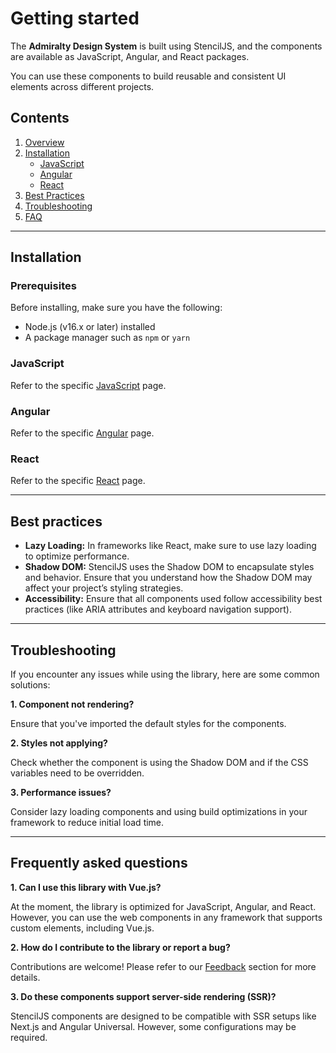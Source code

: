 # Getting started

The **Admiralty Design System** is built using StencilJS, and the components are available as JavaScript, Angular, and React packages.

You can use these components to build reusable and consistent UI elements across different projects.

## Contents

1. [Overview](#overview)
2. [Installation](#installation)
   - [JavaScript](#javascript)
   - [Angular](#angular)
   - [React](#react)
3. [Best Practices](#best-practices)
4. [Troubleshooting](#troubleshooting)
5. [FAQ](#faq)

---

## Installation

### Prerequisites

Before installing, make sure you have the following:

- Node.js (v16.x or later) installed
- A package manager such as `npm` or `yarn`

### JavaScript

Refer to the specific [JavaScript](getting-started/javascript) page.

### Angular

Refer to the specific [Angular](getting-started/angular) page.

### React

Refer to the specific [React](getting-started/react) page.

---

## Best practices

- **Lazy Loading:** In frameworks like React, make sure to use lazy loading to optimize performance.
- **Shadow DOM:** StencilJS uses the Shadow DOM to encapsulate styles and behavior. Ensure that you understand how the Shadow DOM may affect your project’s styling strategies.
- **Accessibility:** Ensure that all components used follow accessibility best practices (like ARIA attributes and keyboard navigation support).

---

## Troubleshooting

If you encounter any issues while using the library, here are some common solutions:

**1. Component not rendering?**

Ensure that you've imported the default styles for the components.

**2. Styles not applying?**

Check whether the component is using the Shadow DOM and if the CSS variables need to be overridden.

**3. Performance issues?**

Consider lazy loading components and using build optimizations in your framework to reduce initial load time.

---

## Frequently asked questions

**1. Can I use this library with Vue.js?**

At the moment, the library is optimized for JavaScript, Angular, and React. However, you can use the web components in any framework that supports custom elements, including Vue.js.

**2. How do I contribute to the library or report a bug?**

Contributions are welcome! Please refer to our [Feedback](/#feedback) section for more details.

**3. Do these components support server-side rendering (SSR)?**

StencilJS components are designed to be compatible with SSR setups like Next.js and Angular Universal. However, some configurations may be required.

